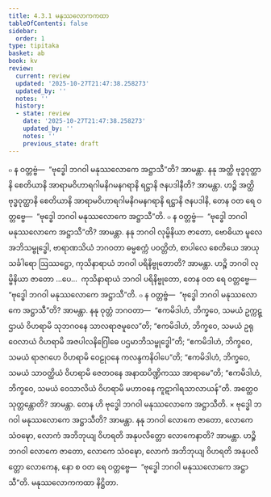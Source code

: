 ```yaml
---
title: 4.3.1 မနုဿလောကကထာ
tableOfContents: false
sidebar:
  order: 1
type: tipitaka
basket: ab
book: kv
review:
  current: review
  updated: '2025-10-27T21:47:38.258273'
  updated_by: ''
  notes: ''
  history:
  - state: review
    date: '2025-10-27T21:47:38.258273'
    updated_by: ''
    notes: ''
    previous_state: draft
---
```



<ReviewStatus review={frontmatter.review} showDetails={true} />

<HypothesisAnnotation frontmatter={frontmatter} />

<DynamicBreadcrumb />

<Division number="802" book="kv" e="ch" v="32" p="405">

<Paragraph number="2511" book="kv">
๐ န ဝတ္တဗ္ဗံ—  “ဗုဒ္ဓေါ ဘဂဝါ မနုဿလောကေ အဋ္ဌာသီ”တိ? အာမန္တာ. နနု အတ္ထိ ဗုဒ္ဓဝုတ္ထာနိ စေတိယာနိ အာရာမဝိဟာရဂါမနိဂမနဂရာနိ ရဋ္ဌာနိ ဇနပဒါနီတိ? အာမန္တာ. ဟဉ္စိ အတ္ထိ ဗုဒ္ဓဝုတ္ထာနိ စေတိယာနိ အာရာမဝိဟာရဂါမနိဂမနဂရာနိ ရဋ္ဌာနိ ဇနပဒါနိ, တေန ဝတ ရေ ဝတ္တဗ္ဗေ—  “ဗုဒ္ဓေါ ဘဂဝါ မနုဿလောကေ အဋ္ဌာသီ”တိ.
</Paragraph>

<Paragraph number="2512" book="kv">
๐ န ဝတ္တဗ္ဗံ—  “ဗုဒ္ဓေါ ဘဂဝါ မနုဿလောကေ အဋ္ဌာသီ”တိ? အာမန္တာ. နနု ဘဂဝါ လုမ္ဗိနိယာ ဇာတော, ဗောဓိယာ မူလေ အဘိသမ္ဗုဒ္ဓေါ, ဗာရာဏသိယံ ဘဂဝတာ ဓမ္မစက္ကံ ပဝတ္တိတံ, စာပါလေ စေတိယေ အာယုသင်္ခါရော ဩဿဋ္ဌော, ကုသိနာရာယံ ဘဂဝါ ပရိနိဗ္ဗုတောတိ? အာမန္တာ. ဟဉ္စိ ဘဂဝါ လုမ္ဗိနိယာ ဇာတော …ပေ…  ကုသိနာရာယံ ဘဂဝါ ပရိနိဗ္ဗုတော, တေန ဝတ ရေ ဝတ္တဗ္ဗေ—  “ဗုဒ္ဓေါ ဘဂဝါ မနုဿလောကေ အဋ္ဌာသီ”တိ.
</Paragraph>

<Paragraph number="2513" book="kv">
๐ န ဝတ္တဗ္ဗံ—  “ဗုဒ္ဓေါ ဘဂဝါ မနုဿလောကေ အဋ္ဌာသီ”တိ? အာမန္တာ. နနု ဝုတ္တံ ဘဂဝတာ—  “ဧကမိဒါဟံ, ဘိက္ခဝေ, သမယံ ဥက္ကဋ္ဌာယံ ဝိဟရာမိ သုဘဂဝနေ သာလရာဇမူလေ”တိ; “ဧကမိဒါဟံ, ဘိက္ခဝေ, သမယံ ဥရုဝေလာယံ ဝိဟရာမိ အဇပါလနိဂြေါဓေ ပဌမာဘိသမ္ဗုဒ္ဓေါ”တိ; “ဧကမိဒါဟံ, ဘိက္ခဝေ, သမယံ ရာဇဂဟေ ဝိဟရာမိ ဝေဠုဝနေ ကလန္ဒကနိဝါပေ”တိ; “ဧကမိဒါဟံ, ဘိက္ခဝေ, သမယံ သာဝတ္ထိယံ ဝိဟရာမိ ဇေတဝနေ အနာထပိဏ္ဍိကဿ အာရာမေ”တိ; “ဧကမိဒါဟံ, ဘိက္ခဝေ, သမယံ ဝေသာလိယံ ဝိဟရာမိ မဟာဝနေ ကူဋာဂါရသာလာယန်”တိ. အတ္ထေဝ သုတ္တန္တောတိ? အာမန္တာ. တေန ဟိ ဗုဒ္ဓေါ ဘဂဝါ မနုဿလောကေ အဋ္ဌာသီတိ.
</Paragraph>

</Division>
<Division number="803" book="kv" e="ch" v="32" p="406">

<Paragraph number="2514" book="kv">
× ဗုဒ္ဓေါ ဘဂဝါ မနုဿလောကေ အဋ္ဌာသီတိ? အာမန္တာ. နနု ဘဂဝါ လောကေ ဇာတော, လောကေ သံဝဍ္ဎော, လောကံ အဘိဘုယျ ဝိဟရတိ အနုပလိတ္တော လောကေနာတိ? အာမန္တာ. ဟဉ္စိ ဘဂဝါ လောကေ ဇာတော, လောကေ သံဝဍ္ဎော, လောကံ အဘိဘုယျ ဝိဟရတိ အနုပလိတ္တော လောကေန, နော စ ဝတ ရေ ဝတ္တဗ္ဗေ—  “ဗုဒ္ဓေါ ဘဂဝါ မနုဿလောကေ အဋ္ဌာသီ”တိ.

</Paragraph>
</Division>

<Paragraph number="2515" type="center" book="kv">
မနုဿလောကကထာ နိဋ္ဌိတာ.
</Paragraph>
